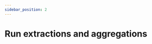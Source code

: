 ```yaml
---
sidebar_position: 2
---
```



# Run extractions and aggregations

<Title
  pre={['📖 User Guide', '🧮 Processing']}
  title={'Run extractions and aggregations'}
  version={VERSION}
/>

This step involves extracting data from your audio files using either neural
networks or indicator algorithms.

Once the raw data is obtained, it's aggregated based on your integration
settings.

:::tip
Optionally, you can choose to store these raw data using the `persist` option.
:::
